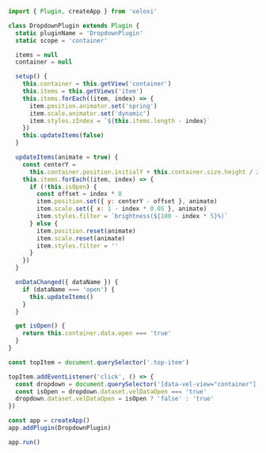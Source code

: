 ```js
import { Plugin, createApp } from 'veloxi'

class DropdownPlugin extends Plugin {
  static pluginName = 'DropdownPlugin'
  static scope = 'container'

  items = null
  container = null

  setup() {
    this.container = this.getView('container')
    this.items = this.getViews('item')
    this.items.forEach((item, index) => {
      item.position.animator.set('spring')
      item.scale.animator.set('dynamic')
      item.styles.zIndex = `${this.items.length - index}`
    })
    this.updateItems(false)
  }

  updateItems(animate = true) {
    const centerY =
      this.container.position.initialY + this.container.size.height / 2
    this.items.forEach((item, index) => {
      if (!this.isOpen) {
        const offset = index * 8
        item.position.set({ y: centerY - offset }, animate)
        item.scale.set({ x: 1 - index * 0.05 }, animate)
        item.styles.filter = `brightness(${100 - index * 5}%)`
      } else {
        item.position.reset(animate)
        item.scale.reset(animate)
        item.styles.filter = ''
      }
    })
  }

  onDataChanged({ dataName }) {
    if (dataName === 'open') {
      this.updateItems()
    }
  }

  get isOpen() {
    return this.container.data.open === 'true'
  }
}

const topItem = document.querySelector('.top-item')

topItem.addEventListener('click', () => {
  const dropdown = document.querySelector('[data-vel-view="container"]')
  const isOpen = dropdown.dataset.velDataOpen === 'true'
  dropdown.dataset.velDataOpen = isOpen ? 'false' : 'true'
})

const app = createApp()
app.addPlugin(DropdownPlugin)

app.run()
```
